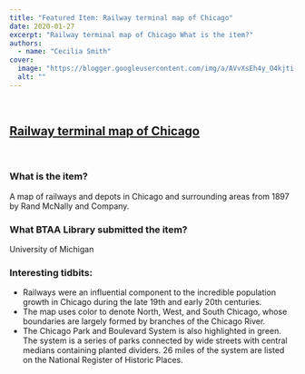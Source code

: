```yaml
---
title: "Featured Item: Railway terminal map of Chicago"
date: 2020-01-27
excerpt: "Railway terminal map of Chicago What is the item?"
authors:
  - name: "Cecilia Smith"
cover:
  image: "https://blogger.googleusercontent.com/img/a/AVvXsEh4y_O4kjti-XA55NPubocKsULekv74sxb-O3FSBI31b4kJ9s9rpvJSo03OMlW5DGrQssVjMgi-7nucTtHjeuFablQdWJk94NffY3k8ygxwzPC76SW3QRbp1VY_WXVSLV6qYJQiMPD9Wg7Ru2CbCiU3SgEK937HDSVaMWTp3KpnfsO70ImyKZQKmDRQqQ=w308-h400"
  alt: ""
---
```


<br/>

## [Railway terminal map of Chicago](https://www.google.com/url?q=https%3A%2F%2Fgeo.btaa.org%2Fcatalog%2F917bd79a-0dbe-4cc9-8d10-704c9c37a846&amp;sa=D&amp;sntz=1&amp;usg=AOvVaw3QU363T_XTmDC-QNNfZEIT)

<br/><a href="https://geo.btaa.org/catalog/917bd79a-0dbe-4cc9-8d10-704c9c37a846" target="_blank"><img alt="" src="https://blogger.googleusercontent.com/img/a/AVvXsEh4y_O4kjti-XA55NPubocKsULekv74sxb-O3FSBI31b4kJ9s9rpvJSo03OMlW5DGrQssVjMgi-7nucTtHjeuFablQdWJk94NffY3k8ygxwzPC76SW3QRbp1VY_WXVSLV6qYJQiMPD9Wg7Ru2CbCiU3SgEK937HDSVaMWTp3KpnfsO70ImyKZQKmDRQqQ=w308-h400"/></a><br/>

### What is the item?

A map of railways and depots in Chicago and surrounding areas from 1897 by Rand McNally and Company.

### What BTAA Library submitted the item?

University of Michigan

### Interesting tidbits:


- Railways were an influential component to the incredible population growth in Chicago during the late 19th and early 20th centuries.
- The map uses color to denote North, West, and South Chicago, whose boundaries are largely formed by branches of the Chicago River.
- The Chicago Park and Boulevard System is also highlighted in green. The system is a series of parks connected by wide streets with central medians containing planted dividers. 26 miles of the system are listed on the National Register of Historic Places.
